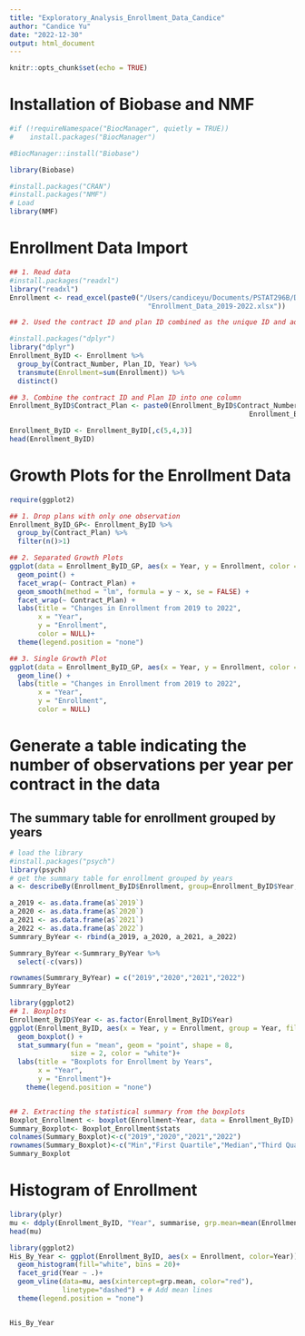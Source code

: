 ```yaml
---
title: "Exploratory_Analysis_Enrollment_Data_Candice"
author: "Candice Yu"
date: "2022-12-30"
output: html_document
---
```


```r
knitr::opts_chunk$set(echo = TRUE)
```

# Installation of Biobase and NMF
```r
#if (!requireNamespace("BiocManager", quietly = TRUE))
#    install.packages("BiocManager")

#BiocManager::install("Biobase")

library(Biobase)

#install.packages("CRAN")
#install.packages("NMF")
# Load
library(NMF)
```

# Enrollment Data Import 
```r
## 1. Read data 
#install.packages("readxl")
library("readxl")
Enrollment <- read_excel(paste0("/Users/candiceyu/Documents/PSTAT296B/Data/", 
                                  "Enrollment_Data_2019-2022.xlsx"))

## 2. Used the contract ID and plan ID combined as the unique ID and add up all enrollment for each year. 

#install.packages("dplyr")
library("dplyr")
Enrollment_ByID <- Enrollment %>%
  group_by(Contract_Number, Plan_ID, Year) %>% 
  transmute(Enrollment=sum(Enrollment)) %>%
  distinct()

## 3. Combine the contract ID and Plan ID into one column 
Enrollment_ByID$Contract_Plan <- paste0(Enrollment_ByID$Contract_Number, "-",
                                                           Enrollment_ByID$Plan_ID)

Enrollment_ByID <- Enrollment_ByID[,c(5,4,3)]
head(Enrollment_ByID)
```

# Growth Plots for the Enrollment Data
```r
require(ggplot2)

## 1. Drop plans with only one observation
Enrollment_ByID_GP<- Enrollment_ByID %>% 
  group_by(Contract_Plan) %>%
  filter(n()>1)

## 2. Separated Growth Plots
ggplot(data = Enrollment_ByID_GP, aes(x = Year, y = Enrollment, color = Contract_Plan)) +
  geom_point() +
  facet_wrap(~ Contract_Plan) +
  geom_smooth(method = "lm", formula = y ~ x, se = FALSE) + 
  facet_wrap(~ Contract_Plan) +
  labs(title = "Changes in Enrollment from 2019 to 2022",
       x = "Year",
       y = "Enrollment",
       color = NULL)+ 
  theme(legend.position = "none")

## 3. Single Growth Plot
ggplot(data = Enrollment_ByID_GP, aes(x = Year, y = Enrollment, color = Contract_Plan)) + 
  geom_line() +
  labs(title = "Changes in Enrollment from 2019 to 2022",
       x = "Year",
       y = "Enrollment",
       color = NULL)

```

# Generate a table indicating the number of observations per year per contract in the data
## The summary table for enrollment grouped by years
```r
# load the library
#install.packages("psych")
library(psych) 
# get the summary table for enrollment grouped by years
a <- describeBy(Enrollment_ByID$Enrollment, group=Enrollment_ByID$Year, fast=TRUE)

a_2019 <- as.data.frame(a$`2019`)
a_2020 <- as.data.frame(a$`2020`)
a_2021 <- as.data.frame(a$`2021`)
a_2022 <- as.data.frame(a$`2022`)
Summrary_ByYear <- rbind(a_2019, a_2020, a_2021, a_2022) 

Summrary_ByYear <-Summrary_ByYear %>% 
  select(-c(vars))

rownames(Summrary_ByYear) = c("2019","2020","2021","2022")
Summrary_ByYear
```

```r
library(ggplot2)
## 1. Boxplots
Enrollment_ByID$Year <- as.factor(Enrollment_ByID$Year)
ggplot(Enrollment_ByID, aes(x = Year, y = Enrollment, group = Year, fill = Year)) + 
  geom_boxplot() +
  stat_summary(fun = "mean", geom = "point", shape = 8,
               size = 2, color = "white")+
  labs(title = "Boxplots for Enrollment by Years",
       x = "Year",
       y = "Enrollment")+
    theme(legend.position = "none")


## 2. Extracting the statistical summary from the boxplots
Boxplot_Enrollment <- boxplot(Enrollment~Year, data = Enrollment_ByID)
Summary_Boxplot<- Boxplot_Enrollment$stats
colnames(Summary_Boxplot)<-c("2019","2020","2021","2022")
rownames(Summary_Boxplot)<-c("Min","First Quartile","Median","Third Quartile","Maximum")
Summary_Boxplot
```

# Histogram of Enrollment 
```r
library(plyr)
mu <- ddply(Enrollment_ByID, "Year", summarise, grp.mean=mean(Enrollment))
head(mu)

library(ggplot2)
His_By_Year <- ggplot(Enrollment_ByID, aes(x = Enrollment, color=Year))+
  geom_histogram(fill="white", bins = 20)+
  facet_grid(Year ~ .)+
  geom_vline(data=mu, aes(xintercept=grp.mean, color="red"),
             linetype="dashed") + # Add mean lines
  theme(legend.position = "none")


His_By_Year
```

